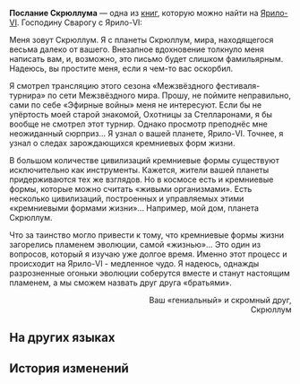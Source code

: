 {{Книга Инфобокс
|id           = 261
|Название     = Послание Скрюллума
|Изображение  = Item Jarilo-VI Readable.png
|Мир          = Ярило-VI
|Томов        = 1
|Автор        = <!--нужно добавить-->
|Описание     = Послание от аристократа с планеты Скрюллум защитнику Подземья, в котором обсуждается возможность развития роботов в «кремниевые формы жизни» на Ярило-VI.
|Том1         = {{tx}}
|Источник1    = {{tx|Отсутствует источник}}
|Персонажи    = 
|Фракции      = 
}}
'''Послание Скрюллума''' — одна из [[Книги|книг]], которую можно найти на [[Ярило-VI]].
<!--
==Получение==
<gallery>
Книга НАЗВАНИЕ.png|НАЗВАНИЕ
Локация НАЗВАНИЕ.png|Расположение на карте. Ближайший пространственный якорь «[[НАЗВАНИЕ]]»
</gallery>
-->
Господину Сварогу с Ярило-VI:

Меня зовут Скрюллум. Я с планеты Скрюллум, мира, находящегося весьма далеко от вашего. Внезапное вдохновение толкнуло меня написать вам, и, возможно, это письмо будет слишком фамильярным. Надеюсь, вы простите меня, если я чем-то вас оскорбил.

Я смотрел трансляцию этого сезона «Межзвёздного фестиваля-турнира» по сети Межзвёздного мира. Прошу, не поймите неправильно, сами по себе «Эфирные войны» меня не интересуют. Если бы не упёртость моей старой знакомой, Охотницы за Стелларонами, я бы вообще не смотрел этот турнир. Однако просмотр преподнёс мне неожиданный сюрприз... Я узнал о вашей планете, Ярило-VI. Точнее, я узнал о следах зарождающихся кремниевых форм жизни.

В большом количестве цивилизаций кремниевые формы существуют исключительно как инструменты. Кажется, жители вашей планеты придерживаются тех же взглядов. Но в космосе есть и кремниевые формы, которые можно считать «живыми организмами». Есть несколько цивилизаций, построенных и управляемых этими «кремниевыми формами жизни»... Например, мой дом, планета Скрюллум.

Что за таинство могло привести к тому, что кремниевые формы жизни загорелись пламенем эволюции, самой «жизнью»... Это один из вопросов, который я изучаю уже долгое время. Именно этот процесс и происходит на Ярило-VI - медленное чудо. Я надеюсь, однажды разрозненные огоньки эволюции соберутся вместе и станут настоящим пламенем, а мы сможем назвать друг друга «братьями».

<div align="right">Ваш «гениальный» и скромный друг,<br />
Скрюллум</div>

==На других языках==
{{На других языках
|en   = ''Screwllum's Message''
|zhs  = 螺丝咕姆的留言
|zht  = 螺絲咕姆的留言
|ja   = スクリューガムからのメッセージ
|ko   = 스크루룸의 메시지
|es   = Nota de Tornillum
|fr   = ''Message de Screwllum''
|ru   = Послание Скрюллума
|th   = ข้อความจาก Screwllum
|vi   = Lời Nhắn Của Screwllum
|de   = Screwllums Nachricht
|id   = Pesan dari Screwllum
|pt   = "Mensagem de Screwllum"
}}

==История изменений==
{{История изменений|2.7}}